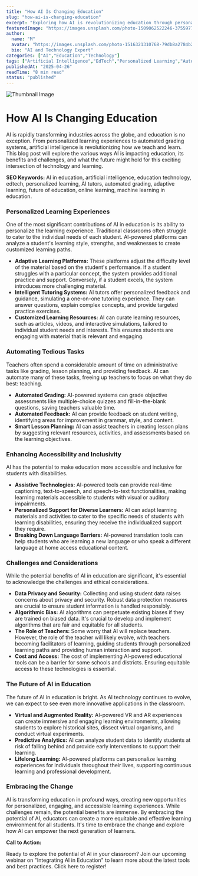 ```yaml
---
title: "How AI Is Changing Education"
slug: "how-ai-is-changing-education"
excerpt: "Exploring how AI is revolutionizing education through personalized learning and automation."
featuredImage: "https://images.unsplash.com/photo-1509062522246-3755977927d7"
author:
  name: "M"
  avatar: "https://images.unsplash.com/photo-1516321310768-79db8a2784b2"
  bio: "AI and Technology Expert"
categories: ["AI","Education","Technology"]
tags: ["Artificial Intelligence","EdTech","Personalized Learning","Automation"]
publishedAt: "2025-04-26"
readTime: "8 min read"
status: "published"
---
```

![Thumbnail Image](https://images.unsplash.com/photo-1509062522246-3755977927d7 "AI in Education")

# How AI Is Changing Education

AI is rapidly transforming industries across the globe, and education is no exception. From personalized learning experiences to automated grading systems, artificial intelligence is revolutionizing how we teach and learn.  This blog post will explore the various ways AI is impacting education, its benefits and challenges, and what the future might hold for this exciting intersection of technology and learning.

**SEO Keywords:** AI in education, artificial intelligence, education technology, edtech, personalized learning, AI tutors, automated grading, adaptive learning, future of education, online learning, machine learning in education.


### Personalized Learning Experiences

One of the most significant contributions of AI in education is its ability to personalize the learning experience.  Traditional classrooms often struggle to cater to the individual needs of each student. AI-powered platforms can analyze a student's learning style, strengths, and weaknesses to create customized learning paths.

* **Adaptive Learning Platforms:** These platforms adjust the difficulty level of the material based on the student's performance. If a student struggles with a particular concept, the system provides additional practice and support. Conversely, if a student excels, the system introduces more challenging material.
* **Intelligent Tutoring Systems:** AI tutors offer personalized feedback and guidance, simulating a one-on-one tutoring experience. They can answer questions, explain complex concepts, and provide targeted practice exercises.
* **Customized Learning Resources:** AI can curate learning resources, such as articles, videos, and interactive simulations, tailored to individual student needs and interests. This ensures students are engaging with material that is relevant and engaging.

### Automating Tedious Tasks

Teachers often spend a considerable amount of time on administrative tasks like grading, lesson planning, and providing feedback. AI can automate many of these tasks, freeing up teachers to focus on what they do best: teaching.

* **Automated Grading:** AI-powered systems can grade objective assessments like multiple-choice quizzes and fill-in-the-blank questions, saving teachers valuable time.
* **Automated Feedback:** AI can provide feedback on student writing, identifying areas for improvement in grammar, style, and content.
* **Smart Lesson Planning:** AI can assist teachers in creating lesson plans by suggesting relevant resources, activities, and assessments based on the learning objectives.

### Enhancing Accessibility and Inclusivity

AI has the potential to make education more accessible and inclusive for students with disabilities.

* **Assistive Technologies:** AI-powered tools can provide real-time captioning, text-to-speech, and speech-to-text functionalities, making learning materials accessible to students with visual or auditory impairments.
* **Personalized Support for Diverse Learners:** AI can adapt learning materials and activities to cater to the specific needs of students with learning disabilities, ensuring they receive the individualized support they require.
* **Breaking Down Language Barriers:** AI-powered translation tools can help students who are learning a new language or who speak a different language at home access educational content.

### Challenges and Considerations

While the potential benefits of AI in education are significant, it's essential to acknowledge the challenges and ethical considerations.

* **Data Privacy and Security:**  Collecting and using student data raises concerns about privacy and security.  Robust data protection measures are crucial to ensure student information is handled responsibly.
* **Algorithmic Bias:** AI algorithms can perpetuate existing biases if they are trained on biased data.  It's crucial to develop and implement algorithms that are fair and equitable for all students.
* **The Role of Teachers:**  Some worry that AI will replace teachers.  However, the role of the teacher will likely evolve, with teachers becoming facilitators of learning, guiding students through personalized learning paths and providing human interaction and support.
* **Cost and Access:**  The cost of implementing AI-powered educational tools can be a barrier for some schools and districts. Ensuring equitable access to these technologies is essential.


### The Future of AI in Education

The future of AI in education is bright.  As AI technology continues to evolve, we can expect to see even more innovative applications in the classroom.

* **Virtual and Augmented Reality:**  AI-powered VR and AR experiences can create immersive and engaging learning environments, allowing students to explore historical sites, dissect virtual organisms, and conduct virtual experiments.
* **Predictive Analytics:**  AI can analyze student data to identify students at risk of falling behind and provide early interventions to support their learning.
* **Lifelong Learning:** AI-powered platforms can personalize learning experiences for individuals throughout their lives, supporting continuous learning and professional development.



### Embracing the Change

AI is transforming education in profound ways, creating new opportunities for personalized, engaging, and accessible learning experiences. While challenges remain, the potential benefits are immense.  By embracing the potential of AI, educators can create a more equitable and effective learning environment for all students.  It's time to embrace the change and explore how AI can empower the next generation of learners.


**Call to Action:**

Ready to explore the potential of AI in your classroom?  Join our upcoming webinar on "Integrating AI in Education" to learn more about the latest tools and best practices.  Click here to register!
